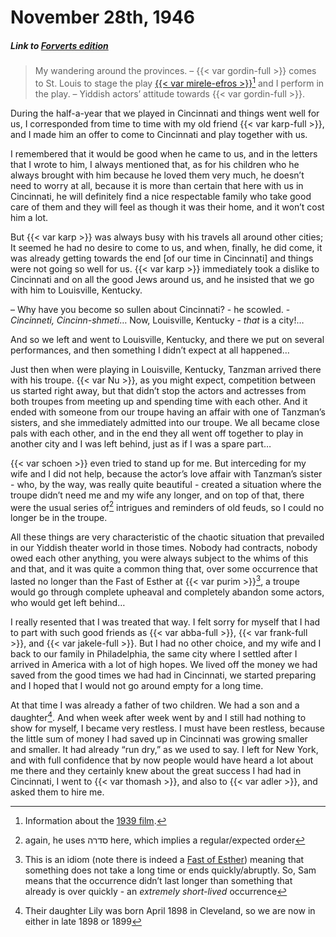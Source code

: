 # November 28th, 1946

##### _Link to [Forverts edition](https://www.nli.org.il/en/newspapers/frw/1946/11/28/01/)_ {.unnumbered}

> My wandering around the provinces. -- {{< var gordin-full >}} comes to St. Louis to stage the play [{{< var mirele-efros >}}](https://en.wikipedia.org/wiki/Mirele_Efros)^[Information about the [1939 film](https://jewishfilm.org/Catalogue/films/mireleefros.htm).] and I perform in the play. --  Yiddish actors' attitude towards {{< var gordin-full >}}.

During the half-a-year that we played in Cincinnati and things went well for us, I corresponded from time to time with my old friend {{< var karp-full >}}, and I made him an offer to come to Cincinnati and play together with us.

I remembered that it would be good when he came to us, and in the letters that I wrote to him, I always mentioned that, as for his children who he always brought with him because he loved them very much, he doesn't need to worry at all, because it is more than certain that here with us in Cincinnati, he will definitely find a nice respectable family who take good care of them and they will feel as though it was their home, and it won't cost him a lot.

But {{< var karp >}} was always busy with his travels all around other cities; It seemed he had no desire to come to us, and when, finally, he did come, it was already getting towards the end [of our time in Cincinnati] and things were not going so well for us. {{< var karp >}} immediately took a dislike to Cincinnati and on all the good Jews around us, and he insisted that we go with him to Louisville, Kentucky.

-- Why have you become so sullen about Cincinnati? - he scowled. - _Cincinneti, Cincinn-shmeti_... Now, Louisville, Kentucky - _that_ is a city!...

And so we left and went to Louisville, Kentucky, and there we put on several performances, and then something I didn't expect at all happened...

Just then when were playing in Louisville, Kentucky, Tanzman arrived there with his troupe. {{< var Nu >}}, as you might expect, competition between us started right away, but that didn't stop the actors and actresses from both troupes from meeting up and spending time with each other. And it ended with someone from our troupe having an affair with one of Tanzman's sisters, and she immediately admitted into our troupe. We all became close pals with each other, and in the end they all went off together to play in another city and I was left behind, just as if I was a spare part...

{{< var schoen >}} even tried to stand up for me. But interceding for my wife and I did not help, because the actor's love affair with Tanzman's sister - who, by the way, was really quite beautiful - created a situation where the troupe didn't need me and my wife any longer, and on top of that, there were the usual series of^[again, he uses סדרה here, which implies a regular/expected order] intrigues and reminders of old feuds, so I could no longer be in the troupe.

All these things are very characteristic of the chaotic situation that prevailed in our Yiddish theater world in those times. Nobody had contracts, nobody owed each other anything, you were always subject to the whims of this and that, and it was quite a common thing that, over some occurrence that lasted no longer than the Fast of Esther at {{< var purim >}}^[This is an idiom (note there is indeed a [Fast of Esther](https://en.wikipedia.org/wiki/Fast_of_Esther)) meaning that something does not take a long time or ends quickly/abruptly. So, Sam means that the occurrence didn't last longer than something that already is over quickly - an _extremely short-lived_ occurrence], a troupe would go through complete upheaval and completely abandon some actors, who would get left behind...

I really resented that I was treated that way. I felt sorry for myself that I had to part with such good friends as {{< var abba-full >}}, {{< var frank-full >}}, and {{< var jakele-full >}}. But I had no other choice, and my wife and I back to our family in Philadelphia, the same city where I settled after I arrived in America with a lot of high hopes. We lived off the money we had saved from the good times we had had in Cincinnati, we started preparing and I hoped that I would not go around empty for a long time.

At that time I was already a father of two children. We had a son and a daughter^[Their daughter Lily was born April 1898 in Cleveland, so we are now in either in late 1898 or 1899]. And when week after week went by and I still had nothing to show for myself, I became very restless. I must have been restless, because the little sum of money I had saved up in Cincinnati was growing smaller and smaller. It had already "run dry," as we used to say. I left for New York, and with full confidence that by now people would have heard a lot about me there and they certainly knew about the great success I had had in Cincinnati, I went to {{< var thomash >}}, and also to {{< var adler >}}, and asked them to hire me.



